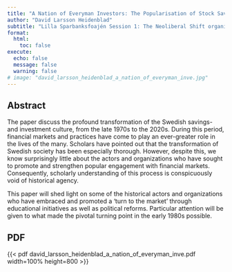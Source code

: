 ---
title: "A Nation of Everyman Investors: The Popularisation of Stock Saving in Sweden"
author: "David Larsson Heidenblad"
subtitle: "Lilla Sparbanksfoajén Session 1: The Neoliberal Shift organized by Jonas Ljungberg and Erik Bengtsson"
format:
  html:
    toc: false
execute:
  echo: false
  message: false
  warning: false
# image: "david_larsson_heidenblad_a_nation_of_everyman_inve.jpg"
---

## Abstract

The paper discuss the profound transformation of the Swedish savings- and investment culture, from the late 1970s to the 2020s. During this period, financial markets and practices have come to play an ever-greater role in the lives of the many. Scholars have pointed out that the transformation of Swedish society has been especially thorough. However, despite this, we know surprisingly little about the actors and organizations who have sought to promote and strengthen popular engagement with financial markets. Consequently, scholarly understanding of this process is conspicuously void of historical agency.

This paper will shed light on some of the historical actors and organizations who have embraced and promoted a 'turn to the market' through educational initiatives as well as political reforms. Particular attention will be given to what made the pivotal turning point in the early 1980s possible.

## PDF

{{< pdf david_larsson_heidenblad_a_nation_of_everyman_inve.pdf width=100% height=800 >}}

